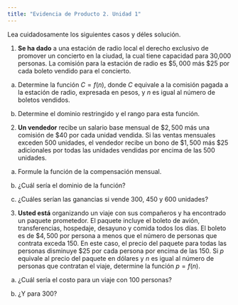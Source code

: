 ```yaml
---
title: "Evidencia de Producto 2. Unidad 1"
---
```


Lea cuidadosamente los siguientes casos y déles solución.

1. __Se ha dado__ a una estación de radio local el derecho exclusivo de promover un concierto en la ciudad, la cual tiene capacidad para 30,000 personas. La comisión para la estación de radio es $\$5,000$ más $\$25$ por cada boleto vendido para el concierto.

a. Determine la función $C=f(n)$, donde $C$ equivale a la comisión pagada a la estación de radio, expresada en pesos, y $n$ es igual al número de boletos vendidos.

b. Determine el dominio restringido y el rango para esta función.

2.  __Un vendedor__ recibe un salario base mensual de $\$2,500$ más una comisión de $\$40$ por cada unidad vendida. Si las ventas mensuales exceden 500 unidades, el vendedor recibe un bono de $\$1,500$ más $\$25$ adicionales por todas las unidades vendidas por encima de las 500 unidades.

a. Formule la función de la compensación mensual.

b. ¿Cuál sería el dominio de la función?

b. ¿Cuáles serían las ganancias si vende 300, 450 y 600 unidades?

3. __Usted está__ organizando un viaje con sus compañeros y ha encontrado un paquete prometedor. El paquete incluye el boleto de avión, transferencias, hospedaje, desayuno y comida todos los días. El boleto es de $\$4,500$ por persona a menos que el número de personas que contrata exceda 150. En este caso, el precio del paquete para todas las personas disminuye $\$25$ por cada persona por encima de las 150. Si $p$ equivale al precio del paquete en dólares y $n$ es igual al número de personas que contratan el viaje, determine la función $p=f(n)$.

a. ¿Cuál sería el costo para un viaje con 100 personas? 

b. ¿Y para 300?






